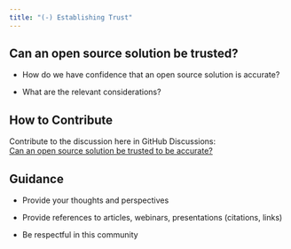 ```yaml
---
title: "(-) Establishing Trust"
---
```


## Can an open source solution be trusted?

-   How do we have confidence that an open source solution is accurate?

-   What are the relevant considerations?

## How to Contribute

Contribute to the discussion here in GitHub Discussions:\
[Can an open source solution be trusted to be accurate?](https://github.com/phuse-org/OSTCDA/discussions/3){target="_blank"}

## Guidance

-   Provide your thoughts and perspectives

-   Provide references to articles, webinars, presentations (citations, links)

-   Be respectful in this community
